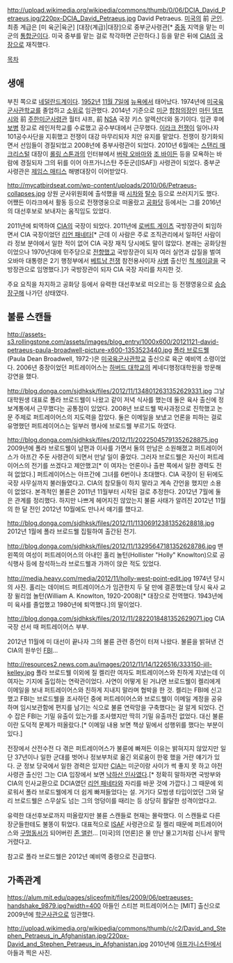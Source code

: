 http://upload.wikimedia.org/wikipedia/commons/thumb/0/06/DCIA_David_Petraeus.jpg/220px-DCIA_David_Petraeus.jpg
David Petraeus. [[미국]]의 前 [[군인]]. 최종 계급은 [미 육군|육군] [대장(계급)|대장]으로 중부군사령관[* [[중동]] 지역을 맡는 미군의 [[통합군]]이다. 미국 중부를 맡는 걸로 착각하면 곤란하다.] 등을 맡은 뒤에 [[CIA]]의 [[국장]]으로 재직했다.

[[목차]]
== 생애 ==
부친 쪽으로 [[네덜란드]]계이다. [[1952년]] [[11월 7일]]에 [[뉴욕]]에서 태어났다. 1974년에 [[미국육군사관학교]]를 졸업하고 [[소위]]로 임관했다. 2014년 기준으로 [[미군]] [[합참의장]]인 [[마틴 뎀프시]]와 前 [[주한미군]]사령관 월터 샤프, 前 [[NSA]] 국장 키스 알렉산더와 동기이다. 임관 후에 [[보병]] 장교로 레인저학교를 수료했고 공수부대에서 근무했다. [[이라크 전쟁]]이 일어나자 101공수사단을 지휘했고 전쟁이 대강 마무리되자 치안 유지를 맡았다. 전쟁이 장기화되면서 선임들이 경질되었고 2008년에 중부사령관이 되었다. 2010년 6월에는 [[스탠리 매크리스털]] 대장이 [[롤링 스톤]]과의 인터뷰에서 [[버락 오바마]]와 [[조 바이든]] 등을 모욕하는 바람에 경질되자 그의 뒤를 이어 아프가니스탄 주둔군([ISAF]) 사령관이 되었다. 중부군 사령관은 [[제임스 매티스]] 해병대장이 이어받았다. 

http://mycatbirdseat.com/wp-content/uploads/2010/06/Petraeus-collapses.jpg
상원 군사위원회에 출석했을 때 [[시차]]와 [[탈수]] 등으로 쓰러지기도 했다. 어쨌든 이라크에서 활동 등으로 전쟁영웅으로 떠올랐고 [[공화당]] 등에서는 그를 2016년의 대선후보로 보내자는 움직임도 있었다.

2011년에 퇴역하여 [[CIA]]의 국장이 되었다. 2011년에 [[로버트 게이츠]] 국방장관이 퇴임하면서 CIA 국장이었던 [[리언 패네타]][* 근데 이 사람은 주로 조직관리에서 일하던 사람이라 정보 분야에서 일한 적이 없어 CIA 국장 재직 당시에도 말이 많았다. 본래는 공화당원이었으나 1970년대에 민주당으로 [[전향]]했고 국방장관이 되자 여러 실언과 삽질을 벌여 오바마 대통령은 2기 행정부에서 [[베트남 전쟁]] 참전용사이자 [[사병]] 출신인 [[척 헤이글]]을 국방장관으로 임명했다.]가 국방장관이 되자 CIA 국장 자리를 차지한 것.

주요 요직을 차지하고 공화당 등에서 유력한 대선후보로 떠오르는 등 전쟁영웅으로 [[승승장구]]해 나가던 상태였다.

== 불륜 스캔들 ==
http://assets-s3.rollingstone.com/assets/images/blog_entry/1000x600/20121121-david-petraeus-paula-broadwell-picture-x600-1353523440.jpg
[[폴라 브로드웰]](Paula Dean Broadwell, 1972-)은 [[미국육군사관학교]] 출신으로 육군 예비역 소령이었다. 2006년 중장이었던 퍼트레이어스는 [[하버드 대학교]]의 케네디행정대학원을 방문해 강연을 했다. 

http://blog.donga.com/sjdhksk/files/2012/11/1348012631352629331.jpg
그날 대학원생 대표로 폴라 브로드웰이 나왔고 같이 저녁 식사를 했는데 둘은 육사 출신에 정보계통에서 근무했다는 공통점이 있었다. 2008년 브로드웰 박사과정으로 진학했고 논문 주제로 퍼트레이어스의 지도력을 잡았다. 둘은 이메일을 보냈고 언론을 피하는 걸로 유명했던 퍼트레이어스는 일부러 행사에 브로드웰 부르기도 하였다. 

http://blog.donga.com/sjdhksk/files/2012/11/20225045791352628875.jpg
2009년에 폴라 브로드웰이 남편과 이사를 가면서 둘의 만남은 소원해졌고 퍼트레이어스가 아프간 주둔 사령관이 되면서 만날 일이 줄었다. 그러자 브로드웰은 자신이 퍼트레이어스의 전기를 쓰겠다고 제안했고[* 이 여자는 언론이나 출판 쪽에서 일한 경력도 전혀 없었다.] 퍼트레이어스는 아프간에 그녀를 6번이나 초대했다. CIA 국장이 된 뒤에도 국장 사무실까지 불러들였다고. CIA의 참모들이 하지 말라고 계속 간언을 했지만 소용이 없었다. 본격적인 불륜은 2011년 11월부터 시작된 걸로 추정한다. 2012년 7월에 둘은 관계를 정리했다. 하지만 나쁘게 헤어지진 않았는지 불륜 사태가 알려진 2012년 11월의 한 달 전인 2012년 10월에도 만나서 얘기를 했다고.

http://blog.donga.com/sjdhksk/files/2012/11/11306912381352628818.jpg
2012년 1월에 폴라 브로드웰 집필하여 출간된 전기.

http://blog.donga.com/sjdhksk/files/2012/11/13295647181352628786.jpg
맨 왼쪽의 여성이 퍼트레이어스의 아내인 홀리 놀턴(Hollister "Holly" Knowlton)으로 공식행사 등에 참석하느라 브로드웰과 가까이 앉은 적도 있었다. 

http://media.heavy.com/media/2012/11/holly-west-point-edit.jpg
1974년 당시의 사진. 홀리는 데이비드 퍼트레이어스가 임관한지 두 달 만에 결혼했는데 당시 육사 교장 윌리엄 놀턴(William A. Knowlton, 1920-2008)[* 대장으로 전역했다. 1943년에 미 육사를 졸업했고 1980년에 퇴역했다.]의 딸이었다.

http://blog.donga.com/sjdhksk/files/2012/11/2822018481352629071.jpg
CIA국장 선서 때 퍼트레이어스 부부.

2012년 11월에 미 대선이 끝나자 그의 불륜 관련 증언이 터져 나왔다. 불륜을 밝혀낸 건 CIA의 원쑤인 [[FBI]]... 

http://resources2.news.com.au/images/2012/11/14/1226516/333150-jill-kelley.jpg
폴라 브로드웰 이외에 질 켈리란 여자도 퍼트레이어스와 친하게 지냈는데 이 여자는 기지에 출입하는 연락관이었다. 사연이 어떻게 된 거냐면 브로드웰이 켈리에게 이메일을 보내 퍼트레이어스와 친하게 지내지 말라며 협박을 한 것. 켈리는 FBI에 신고했고 FBI는 브로드웰을 조사하던 중에 퍼트레이어스와 브로드웰이 이메일 계정을 공유하며 임시보관함에 편지를 남기는 식으로 불륜 연락망을 구축했다는 걸 알게 되었다. 건수 잡은 FBI는 기밀 유출이 있는가를 조사했지만 딱히 기밀 유출까진 없었다. 대신 불륜이란 도덕적 문제가 떠올랐다.[* 이메일 내용 보면 책상 밑에서 성행위를 했다는 부분이 있다.]

전장에서 산전수전 다 겪은 퍼트레이어스가 불륜에 빠져든 이유는 밝혀지지 않았지만 일단 37년이나 일한 군대를 벗어나 정보부처로 옮긴 외로움이 한몫 했을 거란 얘기가 있다. 군 정보 당국에서 일한 경력은 있지만 [[CIA]]는 미군이랑 사이가 썩 좋지 못 하고 야전사령관 출신인 그는 CIA 입장에서 보면 [[낙하산 인사]]였다.[* 정확히 말하자면 국방부와 CIA의 인사교환으로 DCIA였던 [[리언 패네타]]와 자리를 바꾼 것에 가깝다.] 그 때문에 외로워서 폴라 브로드웰에게 더 쉽게 빠져들었다는 설. 거기다 모범생 타입이었던 그와 달리 브로드웰은 스무살도 넘는 그의 엉덩이를 때리는 등 상당히 활달한 성격이었다고.

유력한 대선후보로까지 떠올랐지만 불륜 스캔들로 현재는 몰락했다. 이 스캔들로 다른 장군들한테도 불똥이 튀었다. 대표적으로 [[ISAF]] 사령관으로 질 켈리 때문에 퍼트레이어스와 [[구멍동서]]가 되어버린 [[존 앨런]]... [미국]의 [언론]은 물 만난 물고기처럼 신나서 팔딱거렸다고.

참고로 폴라 브로드웰은 2012년 예비역 중령으로 진급했다.
== 가족관계 ==
https://alum.mit.edu/pages/sliceofmit/files/2009/06/petraeuses-handshake_9879.jpg?width=400
아들인 스티븐 퍼트레이어스는 [MIT] 출신으로 2009년에 [[ROTC|학군사관]]으로 임관했다. 

http://upload.wikimedia.org/wikipedia/commons/thumb/c/c2/David_and_Stephen_Petraeus_in_Afghanistan.jpg/220px-David_and_Stephen_Petraeus_in_Afghanistan.jpg
2010년에 [[아프가니스탄]]에서 아들과 찍은 사진.
